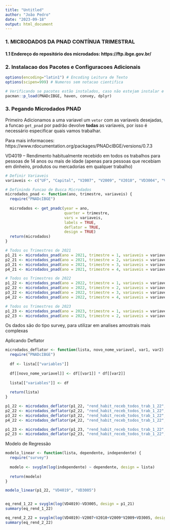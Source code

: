 ```yaml
---
title: "Untitled"
author: "João Pedro"
date: "2023-09-18"
output: html_document
---
```

### 1. MICRODADOS DA PNAD CONTÍNUA TRIMESTRAL

#### 1.1 Endereço do repositório dos microdados: https://ftp.ibge.gov.br/

### 2. Instalacao dos Pacotes e Configuracoes Adicionais

```r
options(encoding="latin1") # Encoding Leitura de Texto 
options(scipen=999) # Numeros sem notacao cientifica

# Verificando se pacotes estão instalados, caso não estejam instalar e abrir
pacman::p_load(PNADcIBGE, haven, convey, dplyr)
```

### 3. Pegando Microdados PNAD

Primeiro Adicionamos a uma variavel um `vetor` com as varíaveis desejadas, a funcao `get_pnad` por padrão devolve **todas** as varíaveis, por isso é necessário especificar quais vamos trabalhar. 

Para mais informacoes: https://www.rdocumentation.org/packages/PNADcIBGE/versions/0.7.3

VD4019 – Rendimento habitualmente recebido em todos os trabalhos para pessoas de 14 anos ou  mais de idade (apenas para pessoas que recebiam em dinheiro, produtos ou mercadorias em  qualquer trabalho)

```r
# Definir Variaveis
variaveis <- c("UF", "Capital", "V2007", "V2009", "V2010", "VD3004", "VD4019", "VD4031", "V2001", "V1022","VD4001","VD4002", "VD3005", "VD4002", "VD4008", "VD4016", "VD4017", "V4010", "V4013", "VD4031", "VD4032", "VD4035", "VD4036", "VD4037")

# Definindo Funcao de Busca Microdados
microdados_pnad <- function(ano, trimestre, variaveis) {
  require("PNADcIBGE")
  
  microdados <- get_pnadc(year = ano,
                          quarter = trimestre,
                          vars = variaveis,
                          labels = TRUE,
                          deflator = TRUE,
                          design = TRUE)
  return(microdados)
}

# Todos os Trimestres de 2021
p1_21 <- microdados_pnad(ano = 2021, trimestre = 1, variaveis = variaveis)
p2_21 <- microdados_pnad(ano = 2021, trimestre = 2, variaveis = variaveis)
p3_21 <- microdados_pnad(ano = 2021, trimestre = 3, variaveis = variaveis)
p4_21 <- microdados_pnad(ano = 2021, trimestre = 4, variaveis = variaveis)

# Todos os Trimestres de 2022
p1_22 <- microdados_pnad(ano = 2022, trimestre = 1, variaveis = variaveis)
p2_22 <- microdados_pnad(ano = 2022, trimestre = 2, variaveis = variaveis)
p3_22 <- microdados_pnad(ano = 2022, trimestre = 3, variaveis = variaveis)
p4_22 <- microdados_pnad(ano = 2022, trimestre = 4, variaveis = variaveis)

# Todos os Trimestres de 2023
p1_23 <- microdados_pnad(ano = 2023, trimestre = 1, variaveis = variaveis)
p2_23 <- microdados_pnad(ano = 2023, trimestre = 2, variaveis = variaveis)
```

Os dados são do tipo survey, para utilizar em analises amostrais mais complexas

Aplicando Deflator

```r
microdados_deflator <- function(lista, novo_nome_variavel, var1, var2) {
  require("PNADcIBGE")
  
  df <- lista[["variables"]]
  
  df[[novo_nome_variavel]] <- df[[var1]] * df[[var2]]
  
  lista[["variables"]] <- df
  
  return(lista)
}

p1_22 <- microdados_deflator(p1_22, "rend_habit_receb_todos_trab_1_22", "VD4019", "Habitual")
p2_22 <- microdados_deflator(p2_22, "rend_habit_receb_todos_trab_1_22", "VD4019", "Habitual")
p3_22 <- microdados_deflator(p3_22, "rend_habit_receb_todos_trab_1_22", "VD4019", "Habitual")
p4_22 <- microdados_deflator(p4_22, "rend_habit_receb_todos_trab_1_22", "VD4019", "Habitual")

p1_23 <- microdados_deflator(p1_23, "rend_habit_receb_todos_trab_1_22", "VD4019", "Habitual")
p2_23 <- microdados_deflator(p2_23, "rend_habit_receb_todos_trab_1_22", "VD4019", "Habitual")
```

Modelo de Regressão

```r

modelo_linear <- function(lista, dependente, independente) {
  require("survey")
  
  modelo <- svyglm(log(independente) ~ dependente, design = lista)
  
  return(modelo)
}

modelo_linear(p1_22, "VD4019", "VD3005")


eq_rend_1_22 = svyglm(log(VD4019)~VD3005, design = p1_21)
summary(eq_rend_1_22)

eq_rend_2_22 = svyglm(log(VD4019)~V2007+V2010+V2009*V2009+VD3005, design=p2_21)
summary(eq_rend_2_22)
```

